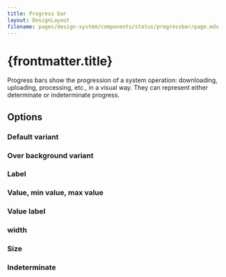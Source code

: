 ```yaml
---
title: Progress bar
layout: DesignLayout
filename: pages/design-system/components/status/progressbar/page.mdx
---
```



# {frontmatter.title}

Progress bars show the progression of a system operation: downloading, uploading, processing, etc., in a visual way. They can represent either determinate or indeterminate progress.

<MainView />

## Options

### Default variant

<DefaultVariantView />

### Over background variant

<OverBackgroundVariantView />

### Label

<LabelView />

### Value, min value, max value

<MinMaxValueView />

### Value label

<ValueView />

### width

<WidthView />

### Size

<SizeView />

### Indeterminate

<IndeterminateView />
